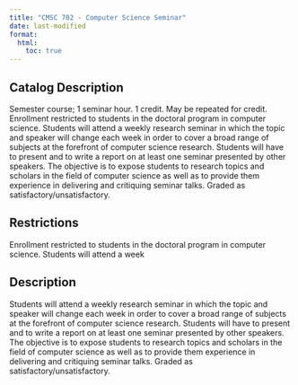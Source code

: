 ```yaml
---
title: "CMSC 702 - Computer Science Seminar"
date: last-modified
format:
  html:
    toc: true
---
```


## Catalog Description

Semester course; 1 seminar hour. 1 credit. May be repeated for credit. Enrollment restricted to students in the doctoral program in computer science. Students will attend a weekly research seminar in which the topic and speaker will change each week in order to cover a broad range of subjects at the forefront of computer science research. Students will have to present and to write a report on at least one seminar presented by other speakers. The objective is to expose students to research topics and scholars in the field of computer science as well as to provide them experience in delivering and critiquing seminar talks. Graded as satisfactory/unsatisfactory.


## Restrictions
 
Enrollment restricted to students in the doctoral program in computer science. Students will attend a week

## Description

Students will attend a weekly research seminar in which the topic and speaker will change each week in order to cover a broad range of subjects at the forefront of computer science research. Students will have to present and to write a report on at least one seminar presented by other speakers. The objective is to expose students to research topics and scholars in the field of computer science as well as to provide them experience in delivering and critiquing seminar talks. Graded as satisfactory/unsatisfactory.


